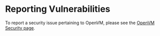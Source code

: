 # Reporting Vulnerabilities

To report a security issue pertaining to OpenVM, please see the [OpenVM Security page](https://github.com/openvm-org/openvm/blob/main/SECURITY.md).